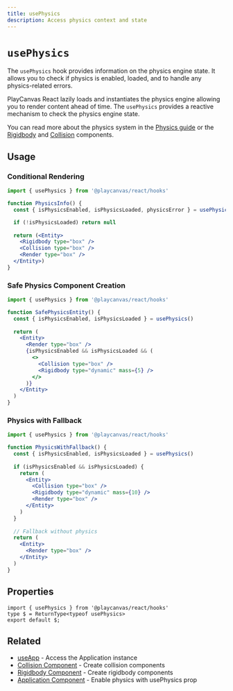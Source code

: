 ```yaml
---
title: usePhysics
description: Access physics context and state
---
```


# `usePhysics`

The `usePhysics` hook provides information on the physics engine state. It allows you to check if physics is enabled, loaded, and to handle any physics-related errors.

PlayCanvas React lazily loads and instantiates the physics engine allowing you to render content ahead of time. The `usePhysics` provides a reactive mechanism to check the physics engine state.

You can read more about the physics system in the [Physics guide](../guide/physics) or the [Rigidbody](/api/components/rigidbody) and [Collision](/api/components/collision) components.

## Usage

### Conditional Rendering

```jsx copy
import { usePhysics } from '@playcanvas/react/hooks'

function PhysicsInfo() {
  const { isPhysicsEnabled, isPhysicsLoaded, physicsError } = usePhysics()

  if (!isPhysicsLoaded) return null
  
  return (<Entity>
    <Rigidbody type="box" />
    <Collision type="box" />
    <Render type="box" />
  </Entity>)
}
```

### Safe Physics Component Creation

```jsx copy
import { usePhysics } from '@playcanvas/react/hooks'

function SafePhysicsEntity() {
  const { isPhysicsEnabled, isPhysicsLoaded } = usePhysics()
  
  return (
    <Entity>
      <Render type="box" />
      {isPhysicsEnabled && isPhysicsLoaded && (
        <>
          <Collision type="box" />
          <Rigidbody type="dynamic" mass={5} />
        </>
      )}
    </Entity>
  )
}
```

### Physics with Fallback

```jsx copy
import { usePhysics } from '@playcanvas/react/hooks'

function PhysicsWithFallback() {
  const { isPhysicsEnabled, isPhysicsLoaded } = usePhysics()
  
  if (isPhysicsEnabled && isPhysicsLoaded) {
    return (
      <Entity>
        <Collision type="box" />
        <Rigidbody type="dynamic" mass={10} />
        <Render type="box" />
      </Entity>
    )
  }
  
  // Fallback without physics
  return (
    <Entity>
      <Render type="box" />
    </Entity>
  )
}
```

## Properties

```tsx asTypedoc
import { usePhysics } from '@playcanvas/react/hooks'
type $ = ReturnType<typeof usePhysics>
export default $;
```

## Related

- [useApp](./use-app) - Access the Application instance
- [Collision Component](./collision) - Create collision components
- [Rigidbody Component](./rigidbody) - Create rigidbody components
- [Application Component](./application) - Enable physics with usePhysics prop
